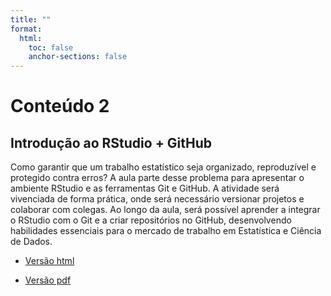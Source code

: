 ```yaml
---
title: ""
format:
  html:
    toc: false
    anchor-sections: false
---
```


# Conteúdo 2

## Introdução ao RStudio + GitHub

Como garantir que um trabalho estatístico seja organizado, reproduzível e protegido contra erros? A aula parte desse problema para apresentar o ambiente RStudio e as ferramentas Git e GitHub. A atividade será vivenciada de forma prática, onde será necessário versionar projetos e colaborar com colegas. Ao longo da aula, será possível aprender a integrar o RStudio com o Git e a criar repositórios no GitHub, desenvolvendo habilidades essenciais para o mercado de trabalho em Estatística e Ciência de Dados.

- [Versão html](/slides/02-introducao_ao_RStudio+GitHub/02-introducao_ao_RStudio+GitHub.html){target="_blank"}

- [Versão pdf](/PDF_slides/02-Introducao_ao_RStudio+GitHub.pdf){target="_blank"}